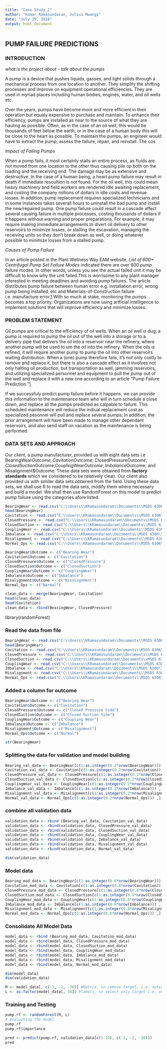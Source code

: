 ---
title: "Case Study_2"
author: "Kumar Ramasundaran, Julius Mwangi"
date: "July 29, 2018"
output: html_document
---

## PUMP FAILURE PREDICTIONS

### INTRODUCTION
*what is the project about - talk about the pumps*

A pump is a device that pushes liquids, gasses, and light solids through a mechanical process from one location to another. They simplify the shifting processes and improve on equipment operational efficiencies. They are used in myriad places including human bodies, engines, water, and oil wells etc.

Over the years, pumps have become more and more efficient in their operation but equaly expensive to purchase and maintain. To enhance their efficiency, pumps are installed as near to the source of what they are hauling as poosible. Often, as in the case of an oil well, this would be thousands of feet below the earth, or in the case of a human body this will be close to the heart as possible. To maintain the pumps, an engineer would have to extract the pump, assess the failure, repair, and reinstall. The cos 

*Impact of Failing Pumps*

When a pump fails, it most certainly stalls an entire process, as fluids are not moved from one location to the other thus causing pile up both on the loading and the receiving end. The damage may be as extensive and destructive. In the case of a human being, a heart pump failure may result in death if immediate resoultion is not found. For the oil well, this could mean heavy machinery and field workers are rendered idle awaiting replacement, and costing the company millions of dollars in idle costs and revenue losses. In addition, pump replacement requires specialized technicians and in some instances takes severall hours to uninstall the bad pump and install the new/repaired pump. One pump failure could result in a cascade affect several causing failure in multiple processes, costing thousands of dollars if it happens without warning and proper preparations. For example, it may require making immediate arrangements to divert oil delivery to other reservoirs to minimize losses, or stalling the escavation, managing the receiving units so they don't break down as well, or doing whatever possible to minimize losses from a stalled pump.

*Causes of Pump Failure*

In an article posted in the Plant Wellness Way EAM website, *List of 600+ Centrifugal Pump Set Failure Modes* indicated there are over 600 *pump* failure modes. In other words, unless you see the actual failed unit it may be difficult to know why the unit failed.This is worrisome to any plant manager interested in meeting deadlines and avoiding pump failures. The article distributes pump failure between human error e.g. installation error, wrong pump being installed, etc and Materials-of-Construction failure i.e. manufacture error.[1] 
With so much at stake, monitoring the pumps becomes a top priority. Organizations are now using artficial intelligence to implement solutions that will improve efficiency and minimize losses.

### PROBLEM STATEMENT
Oil pumps are critical to the efficiency of oil wells. When an oil well is dug, a pump is required to pump the oil out of the well into a storage or to a delivery pipe that delivers the oil into a reservoir near the refinery, where another pump will be used to um the oil into the refinery. When the oils is refined, it will require another pump to pump the oil into other reservoirs waiting distribution. When a (one) pump therefore fails, it's not only costly to remove and replace it, but there is also a cascade effect as it involves not only halting oil production, but transportation as well, jamming reservoirs, and utilizing specialized personnel and equipment to pull the pump out of the well and replace it with a new one according to an article "Pump Failure Prediction."[1] 

If we successfuly predict pump failure before it happens, we can provide this information to the maintenance team who will in turn schedule a close down, and replace all the pumps predicted as calpable to failure. This scheduled maintenance will reduce the indiual replacement cost as specialized pesonnel will pull and replace several pumps; In addition, the prior arrangement will have been made to manage other dependant reservoirs, and also send staff on vacation as the maintenance is being performed.

### DATA SETS AND APPROACH
Our client, a pump manufacturer, provided us with eight data sets i.e BearingWear$Outcome; Cavitation$Outcome; ClosedPressure$Outcome; ClosedSuction$Outcome;CouplingWear$Outcome; Imbalance$Outcome; and Misalignment$Outcome. These data sets were obtained from **factory standards** which we considered to be relatively clean. Our client also provided us with similar data sets obtained from the field.
Using these data sets, we shall use R to read the data sets, modify them where necessary and build a model. We shall then use RandomForest on this model to predict pump failure using the categories afore listed. 


```{r}
BearingWear <- read.csv("C:\\Users\\KRamasundaram\\Documents\\MSDS 6306\\Case Study 2\\Data Set\\Bearing_Wear.csv")
head(BearingWear)
Cavitation <- read.csv("C:\\Users\\KRamasundaram\\Documents\\MSDS 6306\\Case Study 2\\Data Set\\Cavitation.csv")
ClosedPressure <- read.csv("C:\\Users\\KRamasundaram\\Documents\\MSDS 6306\\Case Study 2\\Data Set\\Closed_pressure_side.csv")
ClosedSuction <- read.csv("C:\\Users\\KRamasundaram\\Documents\\MSDS 6306\\Case Study 2\\Data Set\\Closed_Suction_Side.csv")
CouplingWear <- read.csv("C:\\Users\\KRamasundaram\\Documents\\MSDS 6306\\Case Study 2\\Data Set\\Coupling_Wear.csv")
Imbalance <- read.csv("C:\\Users\\KRamasundaram\\Documents\\MSDS 6306\\Case Study 2\\Data Set\\Imbalance.csv")
Misalignment <- read.csv("C:\\Users\\KRamasundaram\\Documents\\MSDS 6306\\Case Study 2\\Data Set\\Misalignment.csv")
Normal_Ops <- read.csv("C:\\Users\\KRamasundaram\\Documents\\MSDS 6306\\Case Study 2\\Data Set\\Normal_Operation.csv")

BearingWear$Outcome <- c("Bearing Wear")
Cavitation$Outcome <- c("Cavitation")
ClosedPressure$Outcome <- c("ClosedPressure")
ClosedSuction$Outcome <- c("ClosedSuction")
CouplingWear$Outcome <- c("CouplingWear")
Imbalance$Outcome <- c("Imbalance")
Misalignment$Outcome <- c("Misalignment")
Normal_Ops <- c("Normal")

clean_data <- merge(BearingWear, Cavitation)
head(clean_data)
head(Cavitation)
clean_data <- rbind(BearingWear, ClosedPressure)
```
library(randomForest)

### Read the data from file
```{r}
BearingWear <- read.csv("C:\\Users\\KRamasundaram\\Documents\\MSDS 6306\\Case Study 2\\Data Set\\Bearing_Wear.csv")
head(BearingWear)
Cavitation <- read.csv("C:\\Users\\KRamasundaram\\Documents\\MSDS 6306\\Case Study 2\\Data Set\\Cavitation.csv")
ClosedPressure <- read.csv("C:\\Users\\KRamasundaram\\Documents\\MSDS 6306\\Case Study 2\\Data Set\\Closed_pressure_side.csv")
ClosedSuction <- read.csv("C:\\Users\\KRamasundaram\\Documents\\MSDS 6306\\Case Study 2\\Data Set\\Closed_Suction_Side.csv")
CouplingWear <- read.csv("C:\\Users\\KRamasundaram\\Documents\\MSDS 6306\\Case Study 2\\Data Set\\Coupling_Wear.csv")
Imbalance <- read.csv("C:\\Users\\KRamasundaram\\Documents\\MSDS 6306\\Case Study 2\\Data Set\\Imbalance.csv")
Misalignment <- read.csv("C:\\Users\\KRamasundaram\\Documents\\MSDS 6306\\Case Study 2\\Data Set\\Misalignment.csv")
Normal_Ops <- read.csv("C:\\Users\\KRamasundaram\\Documents\\MSDS 6306\\Case Study 2\\Data Set\\Normal_Operation.csv")
```

### Added a column for outcome
```{r}
BearingWear$Outcome <- c("Bearing Wear")
Cavitation$Outcome <- c("Cavitation")
ClosedPressure$Outcome <- c("Closed Pressure Side")
ClosedSuction$Outcome <- c("Closed Suction Side")
CouplingWear$Outcome <- c("Coupling Wear")
Imbalance$Outcome <- c("Imbalance")
Misalignment$Outcome <- c("Misalignment")
Normal_Ops$Outcome <- c("Normal")

str(BearingWear)
```

### Splitting the data for validation and model building
```{r}
Bearing_val_data <- BearingWear[c(1:as.integer(0.2*nrow(BearingWear))) ,]
Cavitation_val_data <- Cavitation[c(1:as.integer(0.2*nrow(Cavitation))) ,]
ClosedPressure_val_data <- ClosedPressure[c(1:as.integer(0.2*nrow(ClosedPressure))) ,]
ClosedSuction_val_data <- ClosedSuction[c(1:as.integer(0.2*nrow(ClosedSuction))) ,]
CouplingWear_val_data <- CouplingWear[c(1:as.integer(0.2*nrow(CouplingWear))) ,]
Imbalance_val_data <- Imbalance[c(1:as.integer(0.2*nrow(Imbalance))) ,]
Misalignment_val_data <- Misalignment[c(1:as.integer(0.2*nrow(Misalignment))) ,]
Normal_val_data <- Normal_Ops[c(1:as.integer(0.2*nrow(Normal_Ops))) ,]
```

### combine all validation data
```{r}
validation_data <- rbind (Bearing_val_data, Cavitation_val_data)
validation_data <- rbind(validation_data, ClosedPressure_val_data)
validation_data <- rbind(validation_data, ClosedSuction_val_data)
validation_data <- rbind(validation_data, CouplingWear_val_data)
validation_data <- rbind(validation_data, Imbalance_val_data)
validation_data <- rbind(validation_data, Misalignment_val_data)
validation_data <- rbind(validation_data, Normal_val_data)

dim(validation_data)
```

### Model data
```{r}
Bearing_mod_data <- BearingWear[c(1:as.integer(0.8*nrow(BearingWear))) ,]
Cavitation_mod_data <- Cavitation[c(1:as.integer(0.8*nrow(Cavitation))) ,]
ClosedPressure_mod_data <- ClosedPressure[c(1:as.integer(0.8*nrow(ClosedPressure))) ,]
ClosedSuction_mod_data <- ClosedSuction[c(1:as.integer(0.8*nrow(ClosedSuction))) ,]
CouplingWear_mod_data <- CouplingWear[c(1:as.integer(0.8*nrow(CouplingWear))) ,]
Imbalance_mod_data <- Imbalance[c(1:as.integer(0.8*nrow(Imbalance))) ,]
Misalignment_mod_data <- Misalignment[c(1:as.integer(0.8*nrow(Misalignment))) ,]
Normal_mod_data <- Normal_Ops[c(1:as.integer(0.8*nrow(Normal_Ops))) ,]
```

### Consolidate All Model Data
```{r}
model_data <- rbind (Bearing_mod_data, Cavitation_mod_data)
model_data <- rbind(model_data, ClosedPressure_mod_data)
model_data <- rbind(model_data, ClosedSuction_mod_data)
model_data <- rbind(model_data, CouplingWear_mod_data)
model_data <- rbind(model_data, Imbalance_mod_data)
model_data <- rbind(model_data, Misalignment_mod_data)
model_data <- rbind(model_data, Normal_mod_data)

dim(model_data)
dim(validation_data)

M <- model_data[, c(-1, -2, -38)] #Matrix, so remove target, i.e. outcome
L <- as.factor(model_data[, 38]) #labels, so select only target i.e. outcome
```

### Training and Testing
```{r}
pump.rf <- randomForest(M, L)
# evaluating the model
pump.rf
pump.rf$importance

pred <- predict(pump.rf, validation_data[c(1:10), c(-1, -2, -38)])
pred
```

[1]: Https://www.lifetime-reliability.com/cms/free-articles/reliability-improvement/pump-failure-modes-list/
[1]: Https://www.maana.io/digital-transformation/pump-failure-prediction/
